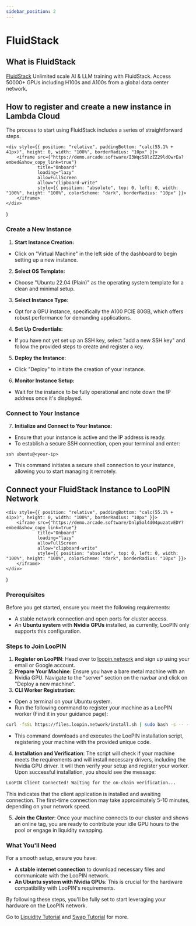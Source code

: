 ```yaml
---
sidebar_position: 2
---
```


# FluidStack

## What is FluidStack

[FluidStack](https://console.fluidstack.io) Unlimited scale AI & LLM training with FluidStack. Access 50000+ GPUs including H100s and A100s from a global data center network.

## How to register and create a new instance in Lambda Cloud

The process to start using FluidStack includes a series of straightforward steps.

    <div style={{ position: "relative", paddingBottom: "calc(55.1% + 41px)", height: 0, width: "100%", borderRadius: "10px" }}>
        <iframe src={"https://demo.arcade.software/I3WqcSBlzZZ29ldOwrEa?embed&show_copy_link=true"}
                title="Onboard"
                loading="lazy"
                allowFullScreen
                allow="clipboard-write"
                style={{ position: "absolute", top: 0, left: 0, width: "100%", height: "100%", colorScheme: "dark", borderRadius: "10px" }}>
        </iframe>
    </div>
)

<ArcadeFluidStack/>

### Create a New Instance

1. **Start Instance Creation:**
- Click on "Virtual Machine" in the left side of the dashboard to begin setting up a new instance.
2. **Select OS Template:**
- Choose "Ubuntu 22.04 (Plain)" as the operating system template for a clean and minimal setup.
3. **Select Instance Type:**
- Opt for a GPU instance, specifically the A100 PCIE 80GB, which offers robust performance for demanding applications.
4. **Set Up Credentials:**
- If you have not yet set up an SSH key, select "add a new SSH key" and follow the provided steps to create and register a key.
5. **Deploy the Instance:**
- Click "Deploy" to initiate the creation of your instance.

6. **Monitor Instance Setup:**
- Wait for the instance to be fully operational and note down the IP address once it's displayed.

### Connect to Your Instance

7. **Initialize and Connect to Your Instance:**
- Ensure that your instance is active and the IP address is ready.
- To establish a secure SSH connection, open your terminal and enter:
```
ssh ubuntu@<your-ip>
```
- This command initiates a secure shell connection to your instance, allowing you to start managing it remotely.


## Connect your FluidStack Instance to LooPIN Network

    <div style={{ position: "relative", paddingBottom: "calc(55.1% + 41px)", height: 0, width: "100%", borderRadius: "10px" }}>
        <iframe src={"https://demo.arcade.software/Dnlp5al4d04puzatvEDY?embed&show_copy_link=true"}
                title="Onboard"
                loading="lazy"
                allowFullScreen
                allow="clipboard-write"
                style={{ position: "absolute", top: 0, left: 0, width: "100%", height: "100%", colorScheme: "dark", borderRadius: "10px" }}>
        </iframe>
    </div>
)

<ArcadeOnboard/>

### Prerequisites

Before you get started, ensure you meet the following requirements:

- A stable network connection and open ports for cluster access.
- An **Ubuntu system** with **Nvidia GPUs** installed, as currently, LooPIN only supports this configuration.

### Steps to Join LooPIN

1. **Register on LooPIN**: Head over to [loopin.network](https://loopin.network) and sign up using your email or Google account.
2. **Prepare Your Machine**: Ensure you have a bare metal machine with an Nvidia GPU. Navigate to the "server" section on the navbar and click on "Deploy a new machine".
3. **CLI Worker Registration**:
 - Open a terminal on your Ubuntu system.
 - Run the following command to register your machine as a LooPIN worker (Find it in your guidance page):
```bash
curl -fsSL https://files.loopin.network/install.sh | sudo bash -s -- --code <your-unique-code>
```
 - This command downloads and executes the LooPIN installation script, registering your machine with the provided unique code.
4. **Installation and Verification**: The script will check if your machine meets the requirements and will install necessary drivers, including the Nvidia GPU driver. It will then verify your setup and register your worker. Upon successful installation, you should see the message:
```bash
LooPIN Client Connected! Waiting for the on-chain verification...
```
This indicates that the client application is installed and awaiting connection. The first-time connection may take approximately 5-10 minutes, depending on your network speed.

5. **Join the Cluster**: Once your machine connects to our cluster and shows an online tag, you are ready to contribute your idle GPU hours to the pool or engage in liquidity swapping.

### What You'll Need

For a smooth setup, ensure you have:

- **A stable internet connection** to download necessary files and communicate with the LooPIN network.
- **An Ubuntu system with Nvidia GPUs**: This is crucial for the hardware compatibility with LooPIN's requirements.

By following these steps, you'll be fully set to start leveraging your hardware on the LooPIN network.

Go to [Liquidity Tutorial](docs/quick-start/liquidity.mdx) and [Swap Tutorial](docs/quick-start/swap.mdx) for more.

